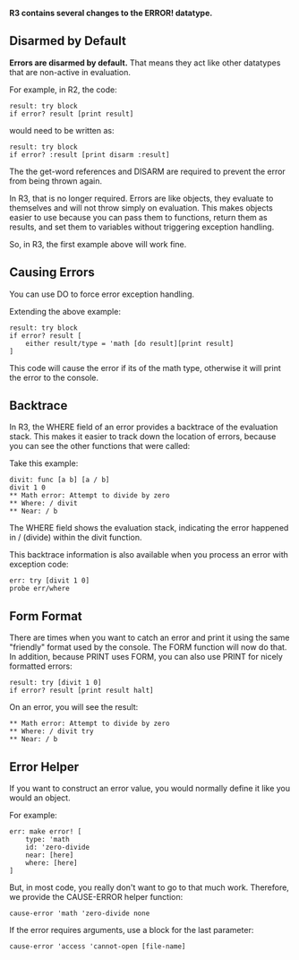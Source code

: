 '''R3 contains several changes to the ERROR! datatype.'''

==Disarmed by Default==

'''Errors are disarmed by default.''' That means they act like other datatypes that are non-active in evaluation.

For example, in R2, the code:

<pre>
result: try block
if error? result [print result]
</pre>

would need to be written as:

<pre>
result: try block
if error? :result [print disarm :result]
</pre>

The the get-word references and DISARM are required to prevent the error from being thrown again.

In R3, that is no longer required. Errors are like objects, they evaluate to themselves and will not throw simply on evaluation. This makes objects easier to use because you can pass them to functions, return them as results, and set them to variables without triggering exception handling.

So, in R3, the first example above will work fine.

==Causing Errors==

You can use DO to force error exception handling.

Extending the above example:

<pre>
result: try block
if error? result [
    either result/type = 'math [do result][print result]
]
</pre>

This code will cause the error if its of the math type, otherwise it will print the error to the console.

==Backtrace==

In R3, the WHERE field of an error provides a backtrace of the evaluation stack. This makes it easier to track down the location of errors, because you can see the other functions that were called:

Take this example:

<pre>
divit: func [a b] [a / b]
divit 1 0
** Math error: Attempt to divide by zero
** Where: / divit
** Near: / b
</pre>

The WHERE field shows the evaluation stack, indicating the error happened in / (divide) within the divit function.

This backtrace information is also available when you process an error with exception code:

<pre>
err: try [divit 1 0]
probe err/where
</pre>

==Form Format==

There are times when you want to catch an error and print it using the same "friendly" format used by the console. The FORM function will now do that. In addition, because PRINT uses FORM, you can also use PRINT for nicely formatted errors:

<pre>
result: try [divit 1 0]
if error? result [print result halt]
</pre>

On an error, you will see the result:

<pre>
** Math error: Attempt to divide by zero
** Where: / divit try
** Near: / b
</pre>

==Error Helper==

If you want to construct an error value, you would normally define it like you would an object.

For example:

<pre>
err: make error! [
    type: 'math
    id: 'zero-divide
    near: [here]
    where: [here]
]
</pre>

But, in most code, you really don't want to go to that much work. Therefore, we provide the CAUSE-ERROR helper function:

<pre>
cause-error 'math 'zero-divide none
</pre>

If the error requires arguments, use a block for the last parameter:

<pre>
cause-error 'access 'cannot-open [file-name]
</pre>